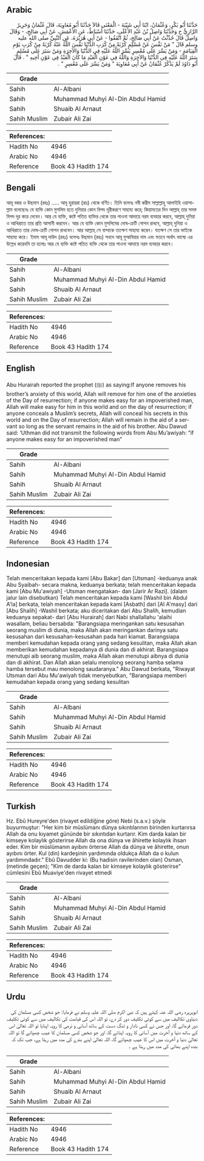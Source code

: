 ## Arabic


<div dir="rtl" lang="ar" style={{fontSize:'larger',backgroundColor:'#f8f9fa',padding:20}}>
حَدَّثَنَا أَبُو بَكْرٍ، وَعُثْمَانُ، ابْنَا أَبِي شَيْبَةَ - الْمَعْنَى قَالاَ حَدَّثَنَا أَبُو مُعَاوِيَةَ، قَالَ عُثْمَانُ وَجَرِيرٌ الرَّازِيُّ ح وَحَدَّثَنَا وَاصِلُ بْنُ عَبْدِ الأَعْلَى، حَدَّثَنَا أَسْبَاطٌ، عَنِ الأَعْمَشِ، عَنْ أَبِي صَالِحٍ، - وَقَالَ وَاصِلٌ قَالَ حُدِّثْتُ عَنْ أَبِي صَالِحٍ، ثُمَّ اتَّفَقُوا - عَنْ أَبِي هُرَيْرَةَ، عَنِ النَّبِيِّ صلى الله عليه وسلم قَالَ ‏"‏ مَنْ نَفَّسَ عَنْ مُسْلِمٍ كُرْبَةً مِنْ كُرَبِ الدُّنْيَا نَفَّسَ اللَّهُ عَنْهُ كُرْبَةً مِنْ كُرَبِ يَوْمِ الْقِيَامَةِ - وَمَنْ يَسَّرَ عَلَى مُعْسِرٍ يَسَّرَ اللَّهُ عَلَيْهِ فِي الدُّنْيَا وَالآخِرَةِ وَمَنْ سَتَرَ عَلَى مُسْلِمٍ سَتَرَ اللَّهُ عَلَيْهِ فِي الدُّنْيَا وَالآخِرَةِ وَاللَّهُ فِي عَوْنِ الْعَبْدِ مَا كَانَ الْعَبْدُ فِي عَوْنِ أَخِيهِ ‏"‏ ‏.‏ قَالَ أَبُو دَاوُدَ لَمْ يَذْكُرْ عُثْمَانُ عَنْ أَبِي مُعَاوِيَةَ ‏"‏ وَمَنْ يَسَّرَ عَلَى مُعْسِرٍ ‏"‏ ‏.‏
</div>
<div style={{backgroundColor:'#f8f9fa',padding:20, marginBottom: 10}}><table> <thead> <tr> <th>Grade</th> <th></th> </tr> </thead> <tbody> <tr><td>Sahih</td><td>Al-Albani</td></tr><tr><td>Sahih</td><td>Muhammad Muhyi Al-Din Abdul Hamid</td></tr><tr><td>Sahih</td><td>Shuaib Al Arnaut</td></tr><tr><td>Sahih Muslim</td><td>Zubair Ali Zai</td></tr></tbody></table><table> <thead> <tr> <th>References:</th> <th></th> </tr> </thead> <tbody><tr><td>Hadith No</td><td>4946</td></tr><tr><td>Arabic No</td><td>4946</td></tr><tr><td>Reference</td><td>Book 43 Hadith 174</td></tr></tbody></table></div>

## Bengali


<div dir="ltr" lang="bn" style={{fontSize:'larger',backgroundColor:'#f8f9fa',padding:20}}>
আবূ বকর ও উছমান (রহঃ) ..... আবূ হুরায়রা (রাঃ) থেকে বর্ণিত। তিনি বলেনঃ নবী করীম সাল্লাল্লাহু আলাইহি ওয়াসাল্লাম বলেছেনঃ যে ব্যক্তি কোন মুসলিম হতে দুনিয়ার কোন বিপদ দূরীকরণে সাহায্য করে; কিয়ামতের দিন আল্লাহ্‌ তার সমস্ত বিপদ দূর করে দেবেন। আর যে ব্যক্তি, কষ্টে পতিত ব্যক্তির থেকে তার পাওনা আদায়ে নরম ব্যবহার করবে, আল্লাহ্‌ দুনিয়া ও আখিরাতে তার প্রতি আসানী করবেন। আর যে ব্যক্তি কোন মুসলিমের দোষ-ক্রটি গোপন রাখবে, আল্লাহ্‌ দুনিয়া ও আখিরাতে তার দোষ-ক্রটি গোপন রাখবেন। আর আল্লাহ্‌ সে বান্দাকে ততক্ষণ সাহায্য করেন। যতক্ষণ সে তার ভাইকে সাহায্য করে। ইমাম আবূ দাউদ (রহঃ) বলেনঃ উছমান (রহঃ) সনদে আবূ মুআবিয়ার নাম এবং মতনে অর্থাৎ ভাষ্যে এর উল্লেখ করেননি তা হলোঃ আর যে ব্যক্তি কষ্টে পতিত ব্যক্তি থেকে তার পাওনা আদায়ে নরম ব্যবহার করবে।
</div>
<div style={{backgroundColor:'#f8f9fa',padding:20, marginBottom: 10}}><table> <thead> <tr> <th>Grade</th> <th></th> </tr> </thead> <tbody> <tr><td>Sahih</td><td>Al-Albani</td></tr><tr><td>Sahih</td><td>Muhammad Muhyi Al-Din Abdul Hamid</td></tr><tr><td>Sahih</td><td>Shuaib Al Arnaut</td></tr><tr><td>Sahih Muslim</td><td>Zubair Ali Zai</td></tr></tbody></table><table> <thead> <tr> <th>References:</th> <th></th> </tr> </thead> <tbody><tr><td>Hadith No</td><td>4946</td></tr><tr><td>Arabic No</td><td>4946</td></tr><tr><td>Reference</td><td>Book 43 Hadith 174</td></tr></tbody></table></div>

## English


<div dir="ltr" lang="en" style={{fontSize:'larger',backgroundColor:'#f8f9fa',padding:20}}>
Abu Hurairah reported the prophet (ﷺ) as saying:If anyone removes his brother’s anxiety of this world, Allah will remove for him one of the anxieties of the Day of resurrection; if anyone makes easy for an impoverished man, Allah will make easy for him in this world and on the day of resurrection; if anyone conceals a Muslim’s secrets, Allah will conceal his secrets in this world and on the Day of resurrection; Allah will remain in the aid of a servant so long as the servant remains in the aid of his brother. Abu Dawud said: ‘Uthman did not transmit the following words from Abu Mu’awiyah: “if anyone makes easy for an impoverished man”
</div>
<div style={{backgroundColor:'#f8f9fa',padding:20, marginBottom: 10}}><table> <thead> <tr> <th>Grade</th> <th></th> </tr> </thead> <tbody> <tr><td>Sahih</td><td>Al-Albani</td></tr><tr><td>Sahih</td><td>Muhammad Muhyi Al-Din Abdul Hamid</td></tr><tr><td>Sahih</td><td>Shuaib Al Arnaut</td></tr><tr><td>Sahih Muslim</td><td>Zubair Ali Zai</td></tr></tbody></table><table> <thead> <tr> <th>References:</th> <th></th> </tr> </thead> <tbody><tr><td>Hadith No</td><td>4946</td></tr><tr><td>Arabic No</td><td>4946</td></tr><tr><td>Reference</td><td>Book 43 Hadith 174</td></tr></tbody></table></div>

## Indonesian


<div dir="ltr" lang="id" style={{fontSize:'larger',backgroundColor:'#f8f9fa',padding:20}}>
Telah menceritakan kepada kami [Abu Bakar] dan [Utsman] -keduanya anak Abu Syaibah- secara makna, keduanya berkata; telah menceritakan kepada kami [Abu Mu'awiyah] -Utsman mengatakan- dan [Jarir Ar Razi]. (dalam jalur lain disebutkan) Telah menceritakan kepada kami [Washil bin Abdul A'la] berkata, telah menceritakan kepada kami [Asbath] dari [Al A'masy] dari [Abu Shalih] -Washil berkata; aku diceritakan dari Abu Shalih, kemudian keduanya sepakat- dari [Abu Hurairah] dari Nabi shallallahu 'alaihi wasallam, beliau bersabda: "Barangsiapa meringankan satu kesusahan seorang muslim di dunia, maka Allah akan meringankan darinya satu kesusahan dari kesusahan-kesusahan pada hari kiamat. Barangsiapa memberi kemudahan kepada orang yang sedang kesulitan, maka Allah akan memberikan kemudahan kepadanya di dunia dan di akhirat. Barangsiapa menutupi aib seorang muslim, maka Allah akan menutupi aibnya di dunia dan di akhirat. Dan Allah akan selalu menolong seorang hamba selama hamba tersebut mau menolong saudaranya." Abu Dawud berkata, "Riwayat Utsman dari Abu Mu'awiyah tidak menyebutkan, "Barangsiapa memberi kemudahan kepada orang yang sedang kesulitan
</div>
<div style={{backgroundColor:'#f8f9fa',padding:20, marginBottom: 10}}><table> <thead> <tr> <th>Grade</th> <th></th> </tr> </thead> <tbody> <tr><td>Sahih</td><td>Al-Albani</td></tr><tr><td>Sahih</td><td>Muhammad Muhyi Al-Din Abdul Hamid</td></tr><tr><td>Sahih</td><td>Shuaib Al Arnaut</td></tr><tr><td>Sahih Muslim</td><td>Zubair Ali Zai</td></tr></tbody></table><table> <thead> <tr> <th>References:</th> <th></th> </tr> </thead> <tbody><tr><td>Hadith No</td><td>4946</td></tr><tr><td>Arabic No</td><td>4946</td></tr><tr><td>Reference</td><td>Book 43 Hadith 174</td></tr></tbody></table></div>

## Turkish


<div dir="ltr" lang="tr" style={{fontSize:'larger',backgroundColor:'#f8f9fa',padding:20}}>
Hz. Ebû Hureyre'den (rivayet edildiğine göre) Nebi (s.a.v.) şöyle buyurmuştur: "Her kim bir müslümanı dünya sıkıntılarının birinden kurtarırsa Allah da onu kıyamet gününde bir sıkıntıdan kurtarır. Kim darda kalan bir kimseye kolaylık gösterirse Allah da ona dünya ve âhirette kolaylık ihsan eder. Kim bir müslümanın ayıbını örterse Allah da dünya ve âhirette, onun ayıbını örter. Kul (din) kardeşinin yardımında oldukça Allah da o kulun yardımındadır." Ebû Davudder ki: (Bu hadisin ravilerinden olan) Osman, (metinde ge­çen); "Kim de darda kalan bir kimseye kolaylık gösterirse" cümlesini Ebû Muaviye'den rivayet etmedi
</div>
<div style={{backgroundColor:'#f8f9fa',padding:20, marginBottom: 10}}><table> <thead> <tr> <th>Grade</th> <th></th> </tr> </thead> <tbody> <tr><td>Sahih</td><td>Al-Albani</td></tr><tr><td>Sahih</td><td>Muhammad Muhyi Al-Din Abdul Hamid</td></tr><tr><td>Sahih</td><td>Shuaib Al Arnaut</td></tr><tr><td>Sahih Muslim</td><td>Zubair Ali Zai</td></tr></tbody></table><table> <thead> <tr> <th>References:</th> <th></th> </tr> </thead> <tbody><tr><td>Hadith No</td><td>4946</td></tr><tr><td>Arabic No</td><td>4946</td></tr><tr><td>Reference</td><td>Book 43 Hadith 174</td></tr></tbody></table></div>

## Urdu


<div dir="rtl" lang="ur" style={{fontSize:'larger',backgroundColor:'#f8f9fa',padding:20}}>
ابوہریرہ رضی اللہ عنہ کہتے ہیں کہ نبی اکرم صلی اللہ علیہ وسلم نے فرمایا: جو شخص کسی مسلمان کی دنیاوی تکالیف میں سے کوئی تکلیف دور کر دے، تو اللہ اس کی قیامت کی تکالیف میں سے کوئی تکلیف دور فرمائے گا، اور جس نے کسی نادار و تنگ دست کے ساتھ آسانی و نرمی کا رویہ اپنایا تو اللہ تعالیٰ اس کے ساتھ دنیا و آخرت میں آسانی کا رویہ اپنائے گا، اور جو شخص کسی مسلمان کا عیب چھپائے گا تو اللہ تعالیٰ دنیا و آخرت میں اس کا عیب چھپائے گا، اللہ تعالیٰ اپنے بندے کی مدد میں رہتا ہے، جب تک کہ بندہ اپنے بھائی کی مدد میں رہتا ہے ۔
</div>
<div style={{backgroundColor:'#f8f9fa',padding:20, marginBottom: 10}}><table> <thead> <tr> <th>Grade</th> <th></th> </tr> </thead> <tbody> <tr><td>Sahih</td><td>Al-Albani</td></tr><tr><td>Sahih</td><td>Muhammad Muhyi Al-Din Abdul Hamid</td></tr><tr><td>Sahih</td><td>Shuaib Al Arnaut</td></tr><tr><td>Sahih Muslim</td><td>Zubair Ali Zai</td></tr></tbody></table><table> <thead> <tr> <th>References:</th> <th></th> </tr> </thead> <tbody><tr><td>Hadith No</td><td>4946</td></tr><tr><td>Arabic No</td><td>4946</td></tr><tr><td>Reference</td><td>Book 43 Hadith 174</td></tr></tbody></table></div>